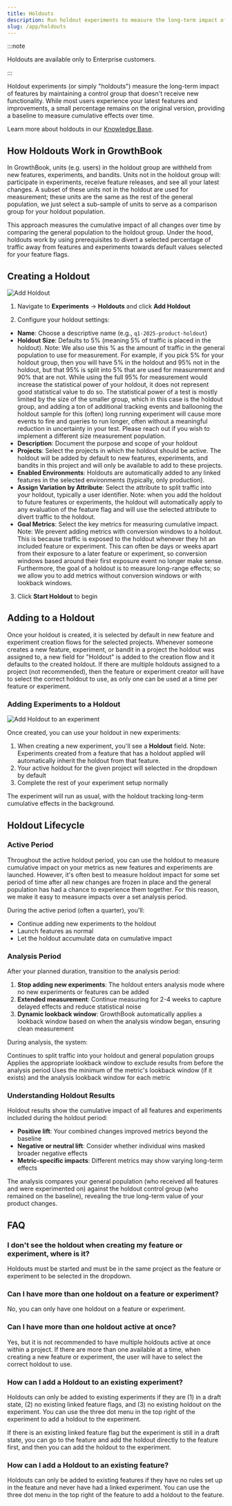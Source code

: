 ```yaml
---
title: Holdouts
description: Run holdout experiments to measure the long-term impact of features
slug: /app/holdouts
---
```


:::note

Holdouts are available only to Enterprise customers.

:::

Holdout experiments (or simply "holdouts") measure the long-term impact of features by maintaining a control group that doesn't receive new functionality. While most users experience your latest features and improvements, a small percentage remains on the original version, providing a baseline to measure cumulative effects over time.

Learn more about holdouts in our [Knowledge Base](/kb/experiments/holdouts).

## How Holdouts Work in GrowthBook

In GrowthBook, units (e.g. users) in the holdout group are withheld from new features, experiments, and bandits. Units not in the holdout group will: participate in experiments, receive feature releases, and see all your latest changes. A subset of these units not in the holdout are used for measurement; these units are the same as the rest of the general population, we just select a sub-sample of units to serve as a comparison group for your holdout population.

This approach measures the cumulative impact of all changes over time by comparing the general population to the holdout group.
Under the hood, holdouts work by using prerequisites to divert a selected percentage of traffic away from features and experiments towards default values selected for your feature flags.

## Creating a Holdout

![Add Holdout](/images/holdouts-add-modal.png)

1. Navigate to **Experiments** → **Holdouts** and click **Add Holdout**

2. Configure your holdout settings:

- **Name**: Choose a descriptive name (e.g., `q1-2025-product-holdout`)
- **Holdout Size**: Defaults to 5% (meaning 5% of traffic is placed in the holdout). Note: We also use this % as the amount of traffic in the general population to use for measurement. For example, if you pick 5% for your holdout group, then you will have 5% in the holdout and 95% not in the holdout, but that 95% is split into 5% that are used for measurement and 90% that are not. While using the full 95% for measurement would increase the statistical power of your holdout, it does not represent good statistical value to do so. The statistical power of a test is mostly limited by the size of the smaller group, which in this case is the holdout group, and adding a ton of additional tracking events and ballooning the holdout sample for this (often) long running experiment will cause more events to fire and queries to run longer, often without a meaningful reduction in uncertainty in your test. Please reach out if you wish to implement a different size measurement population.
- **Description**: Document the purpose and scope of your holdout
- **Projects**: Select the projects in which the holdout should be active. The holdout will be added by default to new features, experiments, and bandits in this project and will only be available to add to these projects.
- **Enabled Environments**: Holdouts are automatically added to any linked features in the selected environments (typically, only production).
- **Assign Variation by Attribute**: Select the attribute to split traffic into your holdout, typically a user identifier. Note: when you add the holdout to future features or experiments, the holdout will automatically apply to any evaluation of the feature flag and will use the selected attribute to divert traffic to the holdout.
- **Goal Metrics**: Select the key metrics for measuring cumulative impact. Note: We prevent adding metrics with conversion windows to a holdout. This is because traffic is exposed to the holdout whenever they hit an included feature or experiment. This can often be days or weeks apart from their exposure to a later feature or experiment, so conversion windows based around their first exposure event no longer make sense. Furthermore, the goal of a holdout is to measure long-range effects; so we allow you to add metrics without conversion windows or with lookback windows.

3. Click **Start Holdout** to begin

## Adding to a Holdout

Once your holdout is created, it is selected by default in new feature and experiment creation flows for the selected projects. Whenever someone creates a new feature, experiment, or bandit in a project the holdout was assigned to, a new field for "Holdout" is added to the creation flow and it defaults to the created holdout. If there are multiple holdouts assigned to a project (not recommended), then the feature or experiment creator will have to select the correct holdout to use, as only one can be used at a time per feature or experiment.

### Adding Experiments to a Holdout

![Add Holdout to an experiment](/images/holdouts-experiment-with-holdout.png)

Once created, you can use your holdout in new experiments:

1. When creating a new experiment, you'll see a **Holdout** field. Note: Experiments created from a feature that has a holdout applied will automatically inherit the holdout from that feature.
2. Your active holdout for the given project will selected in the dropdown by default
3. Complete the rest of your experiment setup normally

The experiment will run as usual, with the holdout tracking long-term cumulative effects in the background.

## Holdout Lifecycle

### Active Period

Throughout the active holdout period, you can use the holdout to measure cumulative impact on your metrics as new features and experiments are launched. However, it's often best to measure holdout impact for some set period of time after all new changes are frozen in place and the general population has had a chance to experience them together. For this reason, we make it easy to measure impacts over a set analysis period.

During the active period (often a quarter), you'll:

- Continue adding new experiments to the holdout
- Launch features as normal
- Let the holdout accumulate data on cumulative impact

### Analysis Period

After your planned duration, transition to the analysis period:

1. **Stop adding new experiments**: The holdout enters analysis mode where no new experiments or features can be added
2. **Extended measurement**: Continue measuring for 2-4 weeks to capture delayed effects and reduce statistical noise
3. **Dynamic lookback window**: GrowthBook automatically applies a lookback window based on when the analysis window began, ensuring clean measurement

During analysis, the system:

Continues to split traffic into your holdout and general population groups
Applies the appropriate lookback window to exclude results from before the analysis period
Uses the minimum of the metric's lookback window (if it exists) and the analysis lookback window for each metric

### Understanding Holdout Results

Holdout results show the cumulative impact of all features and experiments included during the holdout period:

- **Positive lift**: Your combined changes improved metrics beyond the baseline
- **Negative or neutral lift**: Consider whether individual wins masked broader negative effects
- **Metric-specific impacts**: Different metrics may show varying long-term effects

The analysis compares your general population (who received all features and were experimented on) against the holdout control group (who remained on the baseline), revealing the true long-term value of your product changes.

## FAQ

### I don't see the holdout when creating my feature or experiment, where is it?

Holdouts must be started and must be in the same project as the feature or experiment to be selected in the dropdown.

### Can I have more than one holdout on a feature or experiment?

No, you can only have one holdout on a feature or experiment.

### Can I have more than one holdout active at once?

Yes, but it is not recommended to have multiple holdouts active at once within a project. If there are more than one available at a time, when creating a new feature or experiment, the user will have to select the correct holdout to use.

### How can I add a Holdout to an existing experiment?

Holdouts can only be added to existing experiments if they are (1) in a draft state, (2) no existing linked feature flags, and (3) no existing holdout on the experiment. You can use the three dot menu in the top right of the experiment to add a holdout to the experiment.

If there is an existing linked feature flag but the experiment is still in a draft state, you can go to the feature and add the holdout directly to the feature first, and then you can add the holdout to the experiment.

### How can I add a Holdout to an existing feature?

Holdouts can only be added to existing features if they have no rules set up in the feature and never have had a linked experiment. You can use the three dot menu in the top right of the feature to add a holdout to the feature.
